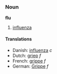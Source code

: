 ===Noun===
'''flu'''

# [[influenza]]

====Translations====
*Danish: [[influenza]] ''c''
*Dutch: [[griep]] ''f''
*French: [[grippe]] ''f''
*German: [[Grippe]] ''f''